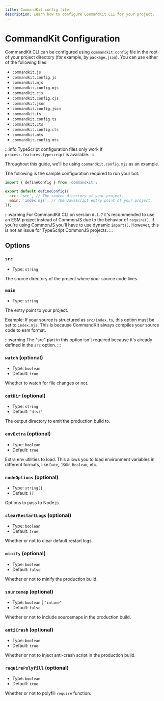 ```yaml
---
title: CommandKit config file
description: Learn how to configure CommandKit CLI for your project.
---
```


# CommandKit Configuration

CommandKit CLI can be configured using `commandkit.config` file in the root of your project directory (for example, by `package.json`). You can use either of the following files:

- `commandkit.js`
- `commandkit.config.js`
- `commandkit.mjs`
- `commandkit.config.mjs`
- `commandkit.cjs`
- `commandkit.config.cjs`
- `commandkit.json`
- `commandkit.config.json`
- `commandkit.ts`
- `commandkit.config.ts`
- `commandkit.cts`
- `commandkit.config.cts`
- `commandkit.mts`
- `commandkit.config.mts`

:::info
TypeScript configuration files only work if `process.features.typescript` is
available.
:::

Throughout this guide, we'll be using `commandkit.config.mjs` as an example.

The following is the sample configuration required to run your bot:

```js title="commandkit.config.mjs"
import { defineConfig } from 'commandkit';

export default defineConfig({
  src: 'src', // The source directory of your project.
  main: 'index.mjs', // The JavaScript entry point of your project.
});
```

:::warning
For CommandKit CLI on version `0.1.7` it's recommended to use an ESM project
instead of CommonJS due to the behavior of `require()`. If you're using
CommonJS you'll have to use dynamic `import()`. However, this is not an issue
for TypeScript CommonJS projects.
:::

## Options

### `src`

- Type: `string`

The source directory of the project where your source code lives.

### `main`

- Type: `string`

The entry point to your project.

Example: If your source is structured as `src/index.ts`, this option must be set to `index.mjs`. This is because CommandKit always compiles your source code to esm format.

:::warning
The "src" part in this option isn't required because it's already defined in
the `src` option.
:::

### `watch` (optional)

- Type: `boolean`
- Default: `true`

Whether to watch for file changes or not.

### `outDir` (optional)

- Type: `string`
- Default: `"dist"`

The output directory to emit the production build to.

### `envExtra` (optional)

- Type: `boolean`
- Default: `true`

Extra env utilities to load. This allows you to load environment variables in different formats, like `Date`, `JSON`, `Boolean`, etc.

### `nodeOptions` (optional)

- Type: `string[]`
- Default: `[]`

Options to pass to Node.js.

### `clearRestartLogs` (optional)

- Type: `boolean`
- Default: `true`

Whether or not to clear default restart logs.

### `minify` (optional)

- Type: `boolean`
- Default: `false`

Whether or not to minify the production build.

### `sourcemap` (optional)

- Type: `boolean` | `"inline"`
- Default: `false`

Whether or not to include sourcemaps in the production build.

### `antiCrash` (optional)

- Type: `boolean`
- Default: `true`

Whether or not to inject anti-crash script in the production build.

### `requirePolyfill` (optional)

- Type: `boolean`
- Default: `true`

Whether or not to polyfill `require` function.
